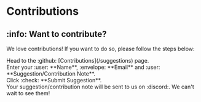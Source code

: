 # Contributions


## :info: Want to contribute?

We love contributions! If you want to do so, please follow the steps below:

<NumberedList>
  <div>
    Head to the :github: [<GradientText animated>Contributions</GradientText>](/suggestions) page.
  </div>
  <div>
    Enter your :user: **Name**, :envelope: **Email** and :user: **Suggestion/Contribution Note**.
  </div>
  <div>
    Click :check: **Submit Suggestion**.
  </div>
  <div>
    Your suggestion/contribution note will be sent to us on :discord:. We can't wait to see them!
  </div>
</NumberedList>